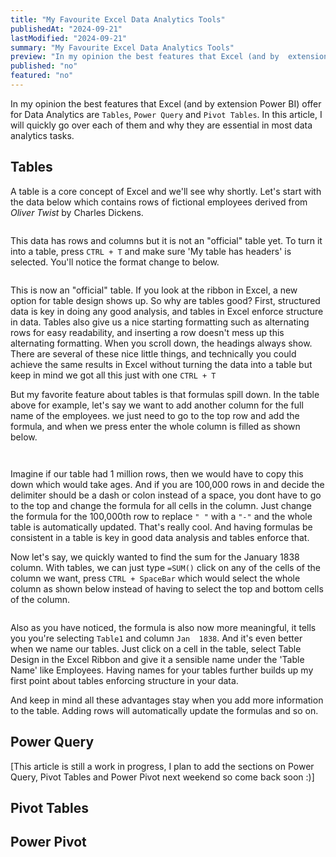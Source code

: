 ```yaml
---
title: "My Favourite Excel Data Analytics Tools"
publishedAt: "2024-09-21"
lastModified: "2024-09-21"
summary: "My Favourite Excel Data Analytics Tools"
preview: "In my opinion the best features that Excel (and by  extension Power BI) offer for Data Analytics are `Tables`, `Power Query` and `Pivot Tables`. In this article, I will quickly go over each of them and why they are essential in most data analytics tasks."
published: "no"
featured: "no"
---
```


In my opinion the best features that Excel (and by  extension Power BI) offer for Data Analytics are `Tables`, `Power Query` and `Pivot Tables`. In this article, I will quickly go over each of them and why they are essential in most data analytics tasks.

## Tables

A table is a core concept of Excel and we'll see why shortly. Let's start with the data below which contains rows of fictional employees derived from <em>Oliver Twist</em> by Charles Dickens.

<Image
    src="/writing/excel-analytics-tools/1-initial-data.png"
    alt=""
    width={530}
    height={183}
    className="rounded-md shadow-md"
/>

This data has rows and columns but it is not an "official" table yet. To turn it into a table, press `CTRL + T` and make sure 'My table has headers' is selected. You'll notice the format change to below.

<Image
    src="/writing/excel-analytics-tools/2-turn-to-table.png"
    alt=""
    width={627}
    height={183}
    className="rounded-md shadow-md"
/>

This is now an "official" table. If you look at the ribbon in Excel, a new option for table design shows up. So why are tables good? First, structured data is key in doing any good analysis, and tables in Excel enforce structure in data. Tables also give us  a nice starting  formatting such as  alternating rows for easy readability, and inserting a row doesn't mess up this alternating formatting. When you scroll down, the headings always show. There are several of these nice little things, and technically you could achieve the same results in Excel without turning the data into a table but keep in mind we got all this just with one  `CTRL + T`

But my favorite feature about tables is that formulas spill down. In the table above for example, let's say we want to add another column for the full name of the employees. we just need to go to the top row and add the formula, and when we press enter the whole column is filled as shown below. 

<Image
    src="/writing/excel-analytics-tools/3-formula-spill-down.png"
    alt=""
    width={921}
    height={178}
    className="rounded-md shadow-md"
/>

<Image
    src="/writing/excel-analytics-tools/4-formula-spill-down.png"
    alt=""
    width={724}
    height={177}
    className="rounded-md shadow-md"
/>

Imagine if  our table had 1 million rows, then we would have  to copy this down which  would take ages. And if you are 100,000 rows in and decide the delimiter should be a dash or colon instead of a space, you dont have to go to the top and change the formula for all cells in the column. Just change the formula for the 100,000th row to replace `" "` with a `"-"` and the whole table is automatically updated. That's really cool. And having formulas be consistent in a table is key in good data analysis and tables enforce that.

Now let's say, we quickly wanted to find the sum  for the January 1838 column. With tables, we can just type `=SUM()` click on any of the cells of the column we want, press `CTRL + SpaceBar` which would select the whole column as shown below instead of having to select the top and bottom cells of the column.

<Image
    src="/writing/excel-analytics-tools/5-selecting-column.png"
    alt=""
    width={919}
    height={183}
    className="rounded-md shadow-md"
/>

Also as you have noticed, the formula is also now more meaningful, it tells you you're selecting `Table1` and column `Jan  1838`. And it's even better when we name our tables. Just click on a cell in the table, select Table Design in the Excel Ribbon and give it a sensible name under the 'Table Name' like Employees. Having names for your tables further builds up my first point about tables enforcing structure in your data.

And keep in mind all these advantages stay when you add more information to the table. Adding rows will automatically  update  the formulas and so on.

## Power Query 

[This article is still a work in progress, I plan to add the sections on Power Query, Pivot Tables and Power Pivot next weekend so come back soon :)]

## Pivot Tables 

## Power Pivot
